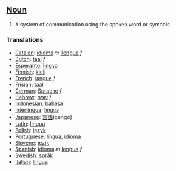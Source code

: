 ==[[Noun]]==
#A system of communication using the spoken word or symbols

===Translations===
*[[Catalan]]: [[idioma]] ''m'' [[llengua]] ''f''
*[[Dutch]]: [[taal]] ''f''
*[[Esperanto]]: [[lingvo]]
*[[Finnish]]: [[kieli]]
*[[French]]: [[langue]] ''f''
*[[Frisian]]: [[taal]]
*[[German]]: [[Sprache]] ''f''
*[[Hebrew]]: [[שפה]] ''f''
*[[Indonesian]]: [[bahasa]]
*[[Interlingua]]: [[lingua]]
*[[Japanese]]: [[言語]](gengo)
*[[Latin]]: [[lingua]]
*[[Polish]]: [[język]]
*[[Portuguese]]: [[língua]], [[idioma]]
*[[Slovene]]: [[jezik]]
*[[Spanish]]: [[idioma]] ''m'' [[lengua]] ''f''
*[[Swedish]]: [[språk]]
*[[Italian]]: [[lingua]]